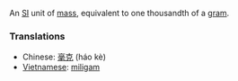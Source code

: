 An [[SI]] unit of [[mass]], equivalent to one thousandth of a [[gram]].

=== Translations ===
*Chinese: [[毫克]] (háo kè)
*[[Vietnamese]]: [[miligam]]